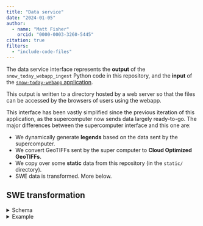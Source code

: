 ```yaml
---
title: "Data service"
date: "2024-01-05"
author:
  - name: "Matt Fisher"
    orcid: "0000-0003-3260-5445"
citation: true
filters:
  - "include-code-files"
---
```


The data service interface represents the **output** of the `snow_today_webapp_ingest`
Python code in this repository, and the **input** of the
[`snow-today-webapp` application](https://github.com/nsidc/snow-today-webapp).

This output is written to a directory hosted by a web server so that the files can be
accessed by the browsers of users using the webapp.

This interface has been vastly simplified since the previous iteration of this
application, as the supercomputer now sends data largely ready-to-go. The major
differences between the supercomputer interface and this one are:

* We dynamically generate **legends** based on the data sent by the supercomputer.
* We convert GeoTIFFs sent by the super computer to **Cloud Optimized GeoTIFFs**.
* We copy over some **static** data from this repository (in the `static/` directory).
* SWE data is transformed. More below.


## SWE transformation

<details>
<summary>Schema</summary>
```python
#| echo: false
from snow_today_webapp_ingest.schema import display_jsonschema_markdown

display_jsonschema_markdown("swePointsJson")
```
</details>

<details>
<summary>Example</summary>
```.json
```
</details>
